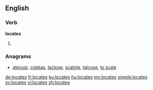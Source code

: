 ==English==

===Verb===
'''locates'''

# {{en-third-person singular of|locate}}

===Anagrams===
* [[alecost#English|alecost]], [[coletas#English|coletas]], [[lactose#English|lactose]], [[scatole#English|scatole]], [[talcose#English|talcose]], [[to scale#English|to scale]]

[[de:locates]]
[[fr:locates]]
[[ku:locates]]
[[hu:locates]]
[[my:locates]]
[[simple:locates]]
[[sv:locates]]
[[vi:locates]]
[[zh:locates]]